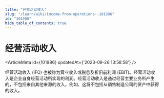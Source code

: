 ```yaml
---
title: "经营活动收入"
slug: "/learn/wiki/income-from-operations--101986"
id: "101986"
hide_table_of_contents: true
---
```



# 经营活动收入

<ArticleMeta id={101986} updatedAt={'2023-09-26 13:58:58'} />
<div className='border-solid border-b border-t-0 my-4 border-[var(--ifm-color-gray-300)]' />

经营活动收入 (IFO) 也被称为营业收入或税息及折旧前利润 (EBIT)。经营活动收入是企业自身经营活动所实现的利润。经营活动收入是通过经营主要业务所产生的，不包括来自其他来源的收入。例如，这将不包括从销售制造公司的资产中获得的收入。
